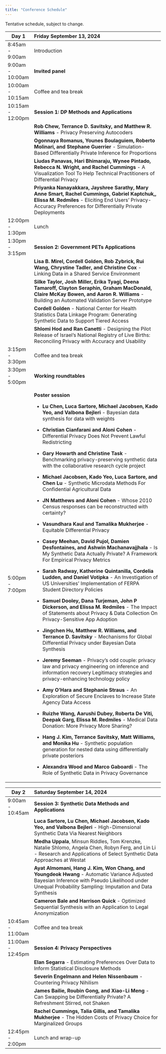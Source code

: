 ```yaml
---
title: "Conference Schedule"
---
```


Tentative schedule, subject to change.

+-------------------+----------------------------------------------------------------------------------------------------------------------------------------------------------------------------------------------------------------+
| Day 1             | Friday September 13, 2024                                                                                                                                                                                      |
+===================+:===============================================================================================================================================================================================================+
| 8:45am - 9:00am   | Introduction                                                                                                                                                                                                   |
+-------------------+----------------------------------------------------------------------------------------------------------------------------------------------------------------------------------------------------------------+
| 9:00am - 10:00am  | **Invited panel**                                                                                                                                                                                              |
+-------------------+----------------------------------------------------------------------------------------------------------------------------------------------------------------------------------------------------------------+
| 10:00am - 10:15am | Coffee and tea break                                                                                                                                                                                           |
+-------------------+----------------------------------------------------------------------------------------------------------------------------------------------------------------------------------------------------------------+
| 10:15am - 12:00pm | **Session 1: DP Methods and Applications**                                                                                                                                                                     |
+-------------------+----------------------------------------------------------------------------------------------------------------------------------------------------------------------------------------------------------------+
|                   | **Rob Chew, Terrance D. Savitsky, and Matthew R. Williams** - Privacy Preserving Autocoders                                                                                                                    |
+-------------------+----------------------------------------------------------------------------------------------------------------------------------------------------------------------------------------------------------------+
|                   | **Ogonnaya Romanus, Younes Boulaguiem, Roberto Molinari, and Stephane Guerrier** - Simulation-Based Differentially Private Inference for Proportions                                                           |
+-------------------+----------------------------------------------------------------------------------------------------------------------------------------------------------------------------------------------------------------+
|                   | **Liudas Panavas, Hari Bhimaraju, Wynee Pintado, Rebecca N. Wright, and Rachel Cummings** - A Visualization Tool To Help Technical Practitioners of Differential Privacy                                       |
+-------------------+----------------------------------------------------------------------------------------------------------------------------------------------------------------------------------------------------------------+
|                   | **Priyanka Nanayakkara, Jayshree Sarathy, Mary Anne Smart, Rachel Cummings, Gabriel Kaptchuk,, Elissa M. Redmiles** - Eliciting End Users' Privacy-Accuracy Preferences for Differentially Private Deployments |
+-------------------+----------------------------------------------------------------------------------------------------------------------------------------------------------------------------------------------------------------+
| 12:00pm - 1:30pm  | Lunch                                                                                                                                                                                                          |
+-------------------+----------------------------------------------------------------------------------------------------------------------------------------------------------------------------------------------------------------+
| 1:30pm - 3:15pm   | **Session 2: Government PETs Applications**                                                                                                                                                                    |
+-------------------+----------------------------------------------------------------------------------------------------------------------------------------------------------------------------------------------------------------+
|                   | **Lisa B. Mirel, Cordell Golden, Rob Zybrick, Rui Wang, Chrystine Tadler, and Christine Cox** - Linking Data in a Shared Service Environment                                                                   |
+-------------------+----------------------------------------------------------------------------------------------------------------------------------------------------------------------------------------------------------------+
|                   | **Silke Taylor, Josh Miller, Erika Tyagi, Deena Tamaroff, Clayton Seraphin, Graham MacDonald, Claire McKay Bowen, and Aaron R. Williams** - Building an Automated Validation Server Prototype                  |
+-------------------+----------------------------------------------------------------------------------------------------------------------------------------------------------------------------------------------------------------+
|                   | **Cordell Golden** - National Center for Health Statistics Data Linkage Program: Generating Synthetic Data to Support Tiered Access                                                                            |
+-------------------+----------------------------------------------------------------------------------------------------------------------------------------------------------------------------------------------------------------+
|                   | **Shlomi Hod and Ran Canetti** - Designing the Pilot Release of Israel’s National Registry of Live Births: Reconciling Privacy with Accuracy and Usability                                                     |
+-------------------+----------------------------------------------------------------------------------------------------------------------------------------------------------------------------------------------------------------+
| 3:15pm - 3:30pm   | Coffee and tea break                                                                                                                                                                                           |
+-------------------+----------------------------------------------------------------------------------------------------------------------------------------------------------------------------------------------------------------+
| 3:30pm - 5:00pm   | **Working roundtables**                                                                                                                                                                                        |
+-------------------+----------------------------------------------------------------------------------------------------------------------------------------------------------------------------------------------------------------+
| 5:00pm - 7:00pm   | **Poster session**                                                                                                                                                                                             |
|                   |                                                                                                                                                                                                                |
|                   | -   **Lu Chen, Luca Sartore, Michael Jacobsen, Kado Yeo, and Valbona Bejleri** - Bayesian data synthesis for data with weights                                                                                 |
|                   |                                                                                                                                                                                                                |
|                   | -   **Christian Cianfarani and Aloni Cohen** - Differential Privacy Does Not Prevent Lawful Redistricting                                                                                                      |
|                   |                                                                                                                                                                                                                |
|                   | -   **Gary Howarth and Christine Task** - Benchmarking privacy-preserving synthetic data with the collaborative research cycle project                                                                         |
|                   |                                                                                                                                                                                                                |
|                   | -   **Michael Jacobsen, Kado Yeo, Luca Sartore, and Chen Lu** - Synthetic Microdata Methods For Confidential Agricultural Data                                                                                 |
|                   |                                                                                                                                                                                                                |
|                   | -   **JN Matthews** **and** **Aloni Cohen** - Whose 2010 Census responses can be reconstructed with certainty?                                                                                                 |
|                   |                                                                                                                                                                                                                |
|                   | -   **Vasundhara Kaul and Tamalika Mukherjee** - Equitable Differential Privacy                                                                                                                                |
|                   |                                                                                                                                                                                                                |
|                   | -   **Casey Meehan, David Pujol, Damien Desfontaines, and Ashwin Machanavajjhala** - Is My Synthetic Data Actually Private? A Framework For Empirical Privacy Metrics                                          |
|                   |                                                                                                                                                                                                                |
|                   | -   **Sarah Radway, Katherine Quintanilla, Cordelia Ludden, and Daniel Votipka** - An Investigation of US Universities' Implementation of FERPA Student Directory Policies                                     |
|                   |                                                                                                                                                                                                                |
|                   | -   **Samuel Dooley, Dana Turjeman, John P Dickerson, and** **Elissa M. Redmiles** - The Impact of Statements about Privacy & Data Collection On Privacy-Sensitive App Adoption                                |
|                   |                                                                                                                                                                                                                |
|                   | -   **Jingchen Hu, Matthew R. Williams, and Terrance D. Savitsky** - Mechanisms for Global Differential Privacy under Bayesian Data Synthesis                                                                  |
|                   |                                                                                                                                                                                                                |
|                   | -   **Jeremy Seeman** - Privacy’s odd couple: privacy law and privacy engineering on inference and information recovery Legitimacy strategies and privacy-enhancing technology policy                          |
|                   |                                                                                                                                                                                                                |
|                   | -   **Amy O’Hara and Stephanie Straus** - An Exploration of Secure Enclaves to Increase State Agency Data Access                                                                                               |
|                   |                                                                                                                                                                                                                |
|                   | -   **Ruizhe Wang, Aarushi Dubey, Roberta De Viti, Deepak Garg, Elissa M. Redmiles** - Medical Data Donation: More Privacy More Sharing?                                                                       |
|                   |                                                                                                                                                                                                                |
|                   | -   **Hang J. Kim, Terrance Savitsky, Matt Williams, and Monika Hu** - Synthetic population generation for nested data using differentially private posteriors                                                 |
|                   |                                                                                                                                                                                                                |
|                   | -   **Alexandra Wood and Marco Gaboardi** - The Role of Synthetic Data in Privacy Governance                                                                                                                   |
+-------------------+----------------------------------------------------------------------------------------------------------------------------------------------------------------------------------------------------------------+

+-------------------+----------------------------------------------------------------------------------------------------------------------------------------------------------------------------------------------------------+
| Day 2             | Saturday September 14, 2024                                                                                                                                                                              |
+===================+:=========================================================================================================================================================================================================+
| 9:00am - 10:45am  | **Session 3: Synthetic Data Methods and Applications**                                                                                                                                                   |
+-------------------+----------------------------------------------------------------------------------------------------------------------------------------------------------------------------------------------------------+
|                   | **Luca Sartore, Lu Chen, Michael Jacobsen, Kado Yeo, and Valbona Bejleri** - High-Dimensional Synthetic Data Via Nearest Neighbors                                                                       |
+-------------------+----------------------------------------------------------------------------------------------------------------------------------------------------------------------------------------------------------+
|                   | **Medha Uppala**, Minsun Riddles, Tom Krenzke, Natalie Shlomo, Angela Chen, Robyn Ferg, and Lin Li - Research and Applications of Select Synthetic Data Approaches at Westat                             |
+-------------------+----------------------------------------------------------------------------------------------------------------------------------------------------------------------------------------------------------+
|                   | **Ayat Almomani, Hang J. Kim, Won Chang, and Youngdeok Hwang** - Automatic Variance Adjusted Bayesian Inference with Pseudo Likelihood under Unequal Probability Sampling: Imputation and Data Synthesis |
+-------------------+----------------------------------------------------------------------------------------------------------------------------------------------------------------------------------------------------------+
|                   | **Cameron Bale and Harrison Quick** - Optimized Sequential Synthesis with an Application to Legal Anonymization                                                                                          |
+-------------------+----------------------------------------------------------------------------------------------------------------------------------------------------------------------------------------------------------+
| 10:45am - 11:00am | Coffee and tea break                                                                                                                                                                                     |
+-------------------+----------------------------------------------------------------------------------------------------------------------------------------------------------------------------------------------------------+
| 11:00am - 12:45pm | **Session 4: Privacy Perspectives**                                                                                                                                                                      |
+-------------------+----------------------------------------------------------------------------------------------------------------------------------------------------------------------------------------------------------+
|                   | **Elan Segarra** - Estimating Preferences Over Data to Inform Statistical Disclosure Methods                                                                                                             |
+-------------------+----------------------------------------------------------------------------------------------------------------------------------------------------------------------------------------------------------+
|                   | **Severin Engelmann and Helen Nissenbaum** - Countering Privacy Nihilism                                                                                                                                 |
+-------------------+----------------------------------------------------------------------------------------------------------------------------------------------------------------------------------------------------------+
|                   | **James Bailie, Roubin Gong, and Xiao-Li Meng** - Can Swapping be Differentially Private? A Refreshment Stirred, not Shaken                                                                              |
+-------------------+----------------------------------------------------------------------------------------------------------------------------------------------------------------------------------------------------------+
|                   | **Rachel Cummings, Talia Gillis, and** **Tamalika Mukherjee** - The Hidden Costs of Privacy Choice for Marginalized Groups                                                                               |
+-------------------+----------------------------------------------------------------------------------------------------------------------------------------------------------------------------------------------------------+
| 12:45pm - 2:00pm  | Lunch and wrap-up                                                                                                                                                                                        |
+-------------------+----------------------------------------------------------------------------------------------------------------------------------------------------------------------------------------------------------+
